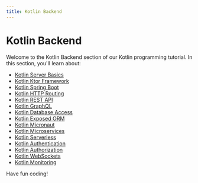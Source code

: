 ```yaml
---
title: Kotlin Backend
---
```


# Kotlin Backend

Welcome to the Kotlin Backend section of our Kotlin programming tutorial. In this section, you'll learn about:

- [Kotlin Server Basics](./0-kotlin-server-basics.mdx)
- [Kotlin Ktor Framework](./1-kotlin-ktor-framework.mdx)
- [Kotlin Spring Boot](./2-kotlin-spring-boot.mdx)
- [Kotlin HTTP Routing](./3-kotlin-http-routing.mdx)
- [Kotlin REST API](./4-kotlin-rest-api.mdx)
- [Kotlin GraphQL](./5-kotlin-graphql.mdx)
- [Kotlin Database Access](./6-kotlin-database-access.mdx)
- [Kotlin Exposed ORM](./7-kotlin-exposed-orm.mdx)
- [Kotlin Micronaut](./8-kotlin-micronaut.mdx)
- [Kotlin Microservices](./9-kotlin-microservices.mdx)
- [Kotlin Serverless](./10-kotlin-serverless.mdx)
- [Kotlin Authentication](./11-kotlin-authentication.mdx)
- [Kotlin Authorization](./12-kotlin-authorization.mdx)
- [Kotlin WebSockets](./13-kotlin-websockets.mdx)
- [Kotlin Monitoring](./14-kotlin-monitoring.mdx)

Have fun coding!